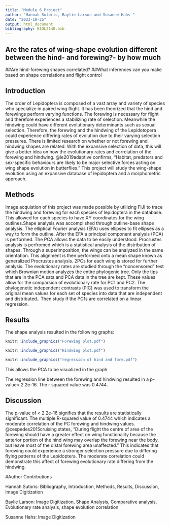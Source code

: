 ```yaml
---
title: "Module 6 Project"
author: "Hannah Sutoris, Baylie Larson and Susanne Hahs "
date: "2023-10-25"
output: html_document
bibliography: BIOL2140.bib
---
```


## Are the rates of wing-shape evolution different between the hind- and forewing?- by how much
##Are hind-forewing shapes correlated?
##What inferences can you make based on shape correlations and flight control

## Introduction
The order of Lepidoptera is composed of a vast array and variety of species who specialize in paired wing flight. It has been theorized that the hind and forewings perform varying functions. The forewing is necessary for flight and therefore experiences a stabilizing rate of selection. Meanwhile the hindwing could have different evolutionary determinants such as sexual selection. Therefore, the forewing and the hindwing of the Lepidotopera could experience differing rates of evolution due to their varying selection pressures.
There is limited research on whether or not forewing and hindwing shapes are related. With the expansive selection of data, this will give a better idea on how the evolutionary rates and correlation of the forewing and hindwing.  @le2019adaptive confirms, "Habitat, predators and sex-specific behaviours are likely to be major selective forces acting on wing shape evolution in butterflies." This project will study the wing-shape evolution using an expansive database of lepidoptera and a morphometric approach.

## Methods

Image acquistion of this project was made possible by utilizing FIJI to trace the hindwing and forewing for each species of lepidoptera in the database. This allowed for each species to have XY coordinates for the wing outlines.Shape analysis was accomplished through outline-base shape analysis. The elliptical Fourier analysis (EFA) uses ellipses to fit ellipses as a way to form the outline. After the EFA a principal component analysis (PCA) is performed. The PCA allows the data to be easily understood.
     Procrustes analysis is perfromed which is a statistical analysis of the distribution of shapes. Through a superimposition, the wings can be analyzed in the same orientation. This alignment is then performed onto a mean shape known as generalized Procrustes analysis. 2PCs for each wing is stored for further analysis. The evolutionary rates are studied through the "noncensored" test which Brownian motion analyzes the entire phylogenic tree. Only the tips that are in the PCA sata and PCA data in the tree are kept. These values allow for the comparsion of evolutionary rate for PC1 and PC2. The phylogenetic independent contrasts (PIC) was used to transform the original mean values for each set of species into data that are independent and distributed.. Then study if the PC1s are correlated on a linear regression.

## Results

The shape analysis resulted in the following graphs:



```r

knitr::include_graphics("Forewing plot.pdf")

knitr::include_graphics("Hindwing plot.pdf")

knitr::include_graphics("regression of hind and fore.pdf")
```

This allows the PCA to be visualized in the graph

The regression line between the forewing and hindwing resulted in a p-value< 2.2e-16. The r squared value was 0.4744.

## Discussion

The p-value of < 2.2e-16 signifies that the results are statistically significant. The multiple R-squared value of 0.4744 which indicates a moderate correlation of the PC forewing and hindwing values. @cespedes2015cruising states, "During flight the centre of area of the forewing should have a greater effect on wing functionality because the anterior portion of the hind wing may overlap the forewing near the body, but leave most of the distal forewing area unaffected." This indicates that forewing could experience a stronger selection pressure due to differing flying patterns of the Lepidoptera. The moderate correlation could demonstrate this affect of forewing evolutionary rate differing from the hindwing.


#Author Contributions

Hannah Sutoris: Bibliography, Introduction, Methods, Results, Discussion, Image Digitization

Baylie Larson: Image Digitization, Shape Analysis, Comparative analysis, Evolutionary rate analysis, shape evolution correlation

Susanne Hahs: Image Digitization
